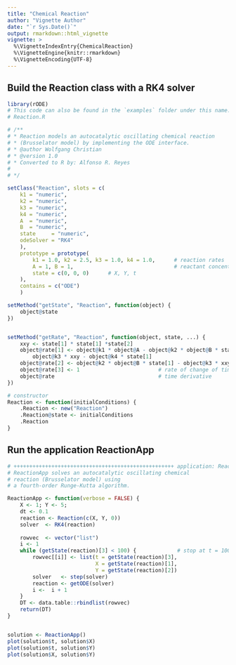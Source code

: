 ```yaml
---
title: "Chemical Reaction"
author: "Vignette Author"
date: "`r Sys.Date()`"
output: rmarkdown::html_vignette
vignette: >
  %\VignetteIndexEntry{ChemicalReaction}
  %\VignetteEngine{knitr::rmarkdown}
  %\VignetteEncoding{UTF-8}
---
```


## Build the Reaction class with a RK4 solver


```r
library(rODE)
# This code can also be found in the `examples` folder under this name:
# Reaction.R

# /**
# * Reaction models an autocatalytic oscillating chemical reaction
# * (Brusselator model) by implementing the ODE interface.
# * @author Wolfgang Christian
# * @version 1.0
# * Converted to R by: Alfonso R. Reyes
#
# */

setClass("Reaction", slots = c(
    k1 = "numeric",
    k2 = "numeric",
    k3 = "numeric",
    k4 = "numeric",
    A  = "numeric",
    B  = "numeric",
    state     = "numeric",
    odeSolver = "RK4"
    ),
    prototype = prototype(
        k1 = 1.0, k2 = 2.5, k3 = 1.0, k4 = 1.0,      # reaction rates
        A = 1, B = 1,                                # reactant concenterations
        state = c(0, 0, 0)      # X, Y, t
    ),
    contains = c("ODE")
    )

setMethod("getState", "Reaction", function(object) {
    object@state
})


setMethod("getRate", "Reaction", function(object, state, ...) {
    xxy <- state[1] * state[1] *state[2]
    object@rate[1] <- object@k1 * object@A - object@k2 * object@B * state[1] +
        object@k3 * xxy - object@k4 * state[1]                          # X rate
    object@rate[2] <- object@k2 * object@B * state[1] - object@k3 * xxy # Y rate
    object@rate[3] <- 1                         # rate of change of time, dt/dt
    object@rate                                 # time derivative
})

# constructor
Reaction <- function(initialConditions) {
    .Reaction <- new("Reaction")
    .Reaction@state <- initialConditions
    .Reaction
}
```

## Run the application ReactionApp

```r
# +++++++++++++++++++++++++++++++++++++++++++++++++++ application: ReactionApp.R
# ReactionApp solves an autocatalytic oscillating chemical
# reaction (Brusselator model) using
# a fourth-order Runge-Kutta algorithm.

ReactionApp <- function(verbose = FALSE) {
    X <- 1; Y <- 5;
    dt <- 0.1
    reaction <- Reaction(c(X, Y, 0))
    solver  <- RK4(reaction)
    
    rowvec  <- vector("list")
    i <- 1
    while (getState(reaction)[3] < 100) {             # stop at t = 100
        rowvec[[i]] <- list(t = getState(reaction)[3],
                            X = getState(reaction)[1],
                            Y = getState(reaction)[2])
        solver   <- step(solver)
        reaction <- getODE(solver)
        i <-  i + 1
    }
    DT <- data.table::rbindlist(rowvec)
    return(DT)
}


solution <- ReactionApp()
plot(solution$t, solution$X)
plot(solution$t, solution$Y)
plot(solution$X, solution$Y)
```

